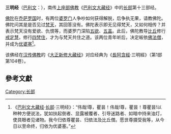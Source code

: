 {{佛教}}
'''三明经'''（[[巴利文|巴利文]]：{{lang|isat|Tevijja Sutta}}），南传[[上座部佛教|上座部佛教]]《[[巴利文大藏经|巴利文大藏经]]》中的[[長部_(佛經)|长部]]第十三部经。

[[佛陀|佛陀]]在[[乔萨罗国|乔萨罗国]]时，有两位[[婆罗门|婆罗门]]人争吵如何获得解脱，后争执无果，请教佛陀。佛陀问其是是否见过[[梵天|梵天]]，其回答没有。佛陀表示即无见得梵天，又如何相传？并表示梵天没有爱欲、仇恨等，而婆罗门深陷[[五欲|五欲]]、[[五盖|五盖]]。此后，佛陀教导[[比丘|比丘]]修行[[戒定慧|戒定慧]]，修行[[四梵住|四梵住]]，才为与梵天共住之道。该两位青年听后，决定皈依[[佛法僧|佛法僧]]，并成为[[优婆塞|优婆塞]]<ref>《[[巴利文大藏经|巴利文大藏经]]·[[長部_(佛經)|长部]]·三明经》：“伟哉!尊，瞿昙！伟哉!尊，瞿昙！尊瞿昙!以种种方便说法，犹如扶起倒者、显露被覆者、引导迷路者、如暗中持来油灯，使具眼者见诸物。我今归依尊瞿昙、归依法及比丘僧。愿世尊摄受我等，从今日以至命终，归依为优婆塞。”</ref>。

该佛经在[[汉传佛教|汉传佛教]]的《[[大正新修大藏经|大正新修大藏经]]》对应经典为《[[長阿含經|長阿含經]]·三明經》（第1部第104卷）。

==參考文獻==
{{wikisource|佛學大辭典/三明經}}
<div class="references-small">
<references></references>
</div>


{{Pali-D}}

{{佛教小作品}}
[[Category:长部|Category:长部]]